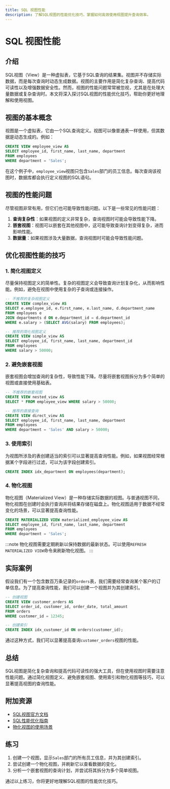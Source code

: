 ```yaml
---
title: SQL 视图性能
description: 了解SQL视图的性能优化技巧，掌握如何高效使用视图提升查询效率。
---
```


# SQL 视图性能

## 介绍

SQL视图（View）是一种虚拟表，它基于SQL查询的结果集。视图并不存储实际数据，而是每次查询时动态生成数据。视图的主要作用是简化复杂查询、提高代码可读性以及增强数据安全性。然而，视图的性能问题常常被忽视，尤其是在处理大量数据或复杂查询时。本文将深入探讨SQL视图的性能优化技巧，帮助你更好地理解和使用视图。

## 视图的基本概念

视图是一个虚拟表，它由一个SQL查询定义。视图可以像普通表一样使用，但其数据是动态生成的。例如：

```sql
CREATE VIEW employee_view AS
SELECT employee_id, first_name, last_name, department
FROM employees
WHERE department = 'Sales';
```

在这个例子中，`employee_view`视图只包含`Sales`部门的员工信息。每次查询该视图时，数据库都会执行定义视图的SQL语句。

## 视图的性能问题

尽管视图非常有用，但它们也可能导致性能问题。以下是一些常见的性能问题：

1. **查询复杂性**：如果视图的定义非常复杂，查询视图时可能会导致性能下降。
2. **嵌套视图**：视图可以嵌套在其他视图中，这可能导致查询计划变得复杂，进而影响性能。
3. **数据量**：如果视图涉及大量数据，查询视图时可能会导致性能问题。

## 优化视图性能的技巧

### 1. 简化视图定义

尽量保持视图定义的简单性。复杂的视图定义会导致查询计划复杂化，从而影响性能。例如，避免在视图中使用复杂的子查询或连接操作。

```sql
-- 不推荐的复杂视图定义
CREATE VIEW complex_view AS
SELECT e.employee_id, e.first_name, e.last_name, d.department_name
FROM employees e
JOIN departments d ON e.department_id = d.department_id
WHERE e.salary > (SELECT AVG(salary) FROM employees);

-- 推荐的简化视图定义
CREATE VIEW simple_view AS
SELECT employee_id, first_name, last_name, department_id
FROM employees
WHERE salary > 50000;
```

### 2. 避免嵌套视图

嵌套视图会增加查询的复杂性，导致性能下降。尽量将嵌套视图拆分为多个简单的视图或直接使用基础表。

```sql
-- 不推荐的嵌套视图
CREATE VIEW nested_view AS
SELECT * FROM employee_view WHERE salary > 50000;

-- 推荐的直接查询
CREATE VIEW direct_view AS
SELECT employee_id, first_name, last_name, department
FROM employees
WHERE department = 'Sales' AND salary > 50000;
```

### 3. 使用索引

为视图所涉及的表创建适当的索引可以显著提高查询性能。例如，如果视图经常根据某个字段进行过滤，可以为该字段创建索引。

```sql
CREATE INDEX idx_department ON employees(department);
```

### 4. 物化视图

物化视图（Materialized View）是一种存储实际数据的视图。与普通视图不同，物化视图在创建时会执行查询并将结果存储在磁盘上。物化视图适用于数据不经常变化的场景，可以显著提高查询性能。

```sql
CREATE MATERIALIZED VIEW materialized_employee_view AS
SELECT employee_id, first_name, last_name, department
FROM employees
WHERE department = 'Sales';
```

:::note
物化视图需要定期刷新以保持数据的最新状态。可以使用`REFRESH MATERIALIZED VIEW`命令来刷新物化视图。
:::

## 实际案例

假设我们有一个包含数百万条记录的`orders`表，我们需要经常查询某个客户的订单信息。为了提高查询性能，我们可以创建一个视图并为其创建索引。

```sql
-- 创建视图
CREATE VIEW customer_orders AS
SELECT order_id, customer_id, order_date, total_amount
FROM orders
WHERE customer_id = 12345;

-- 创建索引
CREATE INDEX idx_customer_id ON orders(customer_id);
```

通过这种方式，我们可以显著提高查询`customer_orders`视图的性能。

## 总结

SQL视图是简化复杂查询和提高代码可读性的强大工具，但在使用视图时需要注意性能问题。通过简化视图定义、避免嵌套视图、使用索引和物化视图等技巧，可以显著提高视图的查询性能。

## 附加资源

- [SQL视图官方文档](https://www.sql.org/docs/)
- [SQL性能优化指南](https://www.sqlperformance.com/)
- [物化视图的使用场景](https://www.databasejournal.com/features/mysql/article.php/3911756/Using-Materialized-Views-in-MySQL.htm)

## 练习

1. 创建一个视图，显示`Sales`部门的所有员工信息，并为其创建索引。
2. 尝试创建一个物化视图，并刷新它以查看数据的变化。
3. 分析一个嵌套视图的查询计划，并尝试将其拆分为多个简单视图。

通过以上练习，你将更好地理解SQL视图的性能优化技巧。